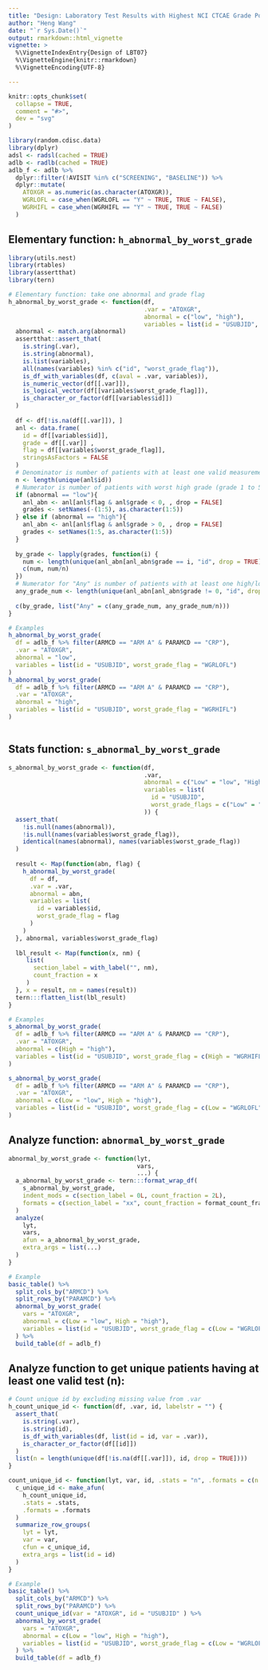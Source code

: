 ```yaml
---
title: "Design: Laboratory Test Results with Highest NCI CTCAE Grade Post-Baseline (LBT07)"
author: "Heng Wang"
date: "`r Sys.Date()`"
output: rmarkdown::html_vignette
vignette: >
  %\VignetteIndexEntry{Design of LBT07}
  %\VignetteEngine{knitr::rmarkdown}
  %\VignetteEncoding{UTF-8}

---
```


```r
knitr::opts_chunk$set(
  collapse = TRUE,
  comment = "#>",
  dev = "svg"
)
```

```r

library(random.cdisc.data)
library(dplyr)
adsl <- radsl(cached = TRUE)
adlb <- radlb(cached = TRUE) 
adlb_f <- adlb %>% 
  dplyr::filter(!AVISIT %in% c("SCREENING", "BASELINE")) %>%
  dplyr::mutate(
    ATOXGR = as.numeric(as.character(ATOXGR)),
    WGRLOFL = case_when(WGRLOFL == "Y" ~ TRUE, TRUE ~ FALSE),
    WGRHIFL = case_when(WGRHIFL == "Y" ~ TRUE, TRUE ~ FALSE)
  ) 
```


## Elementary function: `h_abnormal_by_worst_grade`
```r
library(utils.nest)
library(rtables)
library(assertthat)
library(tern)

# Elementary function: take one abnormal and grade flag
h_abnormal_by_worst_grade <- function(df, 
                                      .var = "ATOXGR",
                                      abnormal = c("low", "high"),
                                      variables = list(id = "USUBJID", worst_grade_flag = "WGRLOFL")) {
  abnormal <- match.arg(abnormal)
  assertthat::assert_that(
    is.string(.var),
    is.string(abnormal),
    is.list(variables),
    all(names(variables) %in% c("id", "worst_grade_flag")),
    is_df_with_variables(df, c(aval = .var, variables)),
    is_numeric_vector(df[[.var]]),  
    is_logical_vector(df[[variables$worst_grade_flag]]),
    is_character_or_factor(df[[variables$id]])
  )
  
  df <- df[!is.na(df[[.var]]), ]
  anl <- data.frame(
    id = df[[variables$id]],
    grade = df[[.var]] ,
    flag = df[[variables$worst_grade_flag]], 
    stringsAsFactors = FALSE
  )
  # Denominator is number of patients with at least one valid measurement during treatment
  n <- length(unique(anl$id))
  # Numerator is number of patients with worst high grade (grade 1 to 5) or low grade (grade -1 to -5)
  if (abnormal == "low"){
    anl_abn <- anl[anl$flag & anl$grade < 0, , drop = FALSE] 
    grades <- setNames(-(1:5), as.character(1:5))
  } else if (abnormal == "high"){
    anl_abn <- anl[anl$flag & anl$grade > 0, , drop = FALSE] 
    grades <- setNames(1:5, as.character(1:5))
  }
  
  by_grade <- lapply(grades, function(i) {
    num <- length(unique(anl_abn[anl_abn$grade == i, "id", drop = TRUE])) 
    c(num, num/n)  
  })
  # Numerator for "Any" is number of patients with at least one high/low abnormality
  any_grade_num <- length(unique(anl_abn[anl_abn$grade != 0, "id", drop = TRUE])) 
  
  c(by_grade, list("Any" = c(any_grade_num, any_grade_num/n)))
}

# Examples
h_abnormal_by_worst_grade(
  df = adlb_f %>% filter(ARMCD == "ARM A" & PARAMCD == "CRP"),
  .var = "ATOXGR",
  abnormal = "low",
  variables = list(id = "USUBJID", worst_grade_flag = "WGRLOFL")
) 
h_abnormal_by_worst_grade(
  df = adlb_f %>% filter(ARMCD == "ARM A" & PARAMCD == "CRP"),
  .var = "ATOXGR",
  abnormal = "high",
  variables = list(id = "USUBJID", worst_grade_flag = "WGRHIFL")
)
 
```

## Stats function: `s_abnormal_by_worst_grade`
```r

s_abnormal_by_worst_grade <- function(df, 
                                      .var, 
                                      abnormal = c("Low" = "low", "High" = "high"),
                                      variables = list(
                                        id = "USUBJID",
                                        worst_grade_flags = c("Low" = "WGRLOFL", "High" = "WGRHIFL")
                                      )) {
  assert_that(
    !is.null(names(abnormal)),
    !is.null(names(variables$worst_grade_flag)),
    identical(names(abnormal), names(variables$worst_grade_flag))
  )
  
  result <- Map(function(abn, flag) {
    h_abnormal_by_worst_grade(
      df = df,
      .var = .var,
      abnormal = abn,
      variables = list(
        id = variables$id,
        worst_grade_flag = flag
      ) 
    )
  }, abnormal, variables$worst_grade_flag)
  
  lbl_result <- Map(function(x, nm) { 
     list(
       section_label = with_label("", nm),
       count_fraction = x
     )   
  }, x = result, nm = names(result))
  tern:::flatten_list(lbl_result)
}

# Examples
s_abnormal_by_worst_grade(
  df = adlb_f %>% filter(ARMCD == "ARM A" & PARAMCD == "CRP"),
  .var = "ATOXGR",
  abnormal = c(High = "high"),
  variables = list(id = "USUBJID", worst_grade_flag = c(High = "WGRHIFL")) 
)

s_abnormal_by_worst_grade(
  df = adlb_f %>% filter(ARMCD == "ARM A" & PARAMCD == "CRP"),
  .var = "ATOXGR",
  abnormal = c(Low = "low", High = "high"),
  variables = list(id = "USUBJID", worst_grade_flag = c(Low = "WGRLOFL", High = "WGRHIFL"))
)
```

## Analyze function: `abnormal_by_worst_grade`
```r
abnormal_by_worst_grade <- function(lyt,
                                    vars,
                                    ...) {
  a_abnormal_by_worst_grade <- tern:::format_wrap_df(
    s_abnormal_by_worst_grade, 
    indent_mods = c(section_label = 0L, count_fraction = 2L),
    formats = c(section_label = "xx", count_fraction = format_count_fraction)
  )
  analyze(
    lyt,
    vars,
    afun = a_abnormal_by_worst_grade,
    extra_args = list(...)
  )
}

# Example
basic_table() %>%
  split_cols_by("ARMCD") %>%
  split_rows_by("PARAMCD") %>%  
  abnormal_by_worst_grade(
    vars = "ATOXGR",
    abnormal = c(Low = "low", High = "high"),
    variables = list(id = "USUBJID", worst_grade_flag = c(Low = "WGRLOFL", High = "WGRHIFL")) 
  ) %>%
  build_table(df = adlb_f) 

```

## Analyze function to get unique patients having at least one valid test (n):

```r
# Count unique id by excluding missing value from .var
h_count_unique_id <- function(df, .var, id, labelstr = "") {
  assert_that(
    is.string(.var),
    is.string(id),
    is_df_with_variables(df, list(id = id, var = .var)),
    is_character_or_factor(df[[id]])
  )
  list(n = length(unique(df[!is.na(df[[.var]]), id, drop = TRUE])))
}

count_unique_id <- function(lyt, var, id, .stats = "n", .formats = c(n = "xx")){
  c_unique_id <- make_afun(
    h_count_unique_id, 
    .stats = .stats, 
    .formats = .formats
  )
  summarize_row_groups(
    lyt = lyt,
    var = var,
    cfun = c_unique_id,
    extra_args = list(id = id)
  )
}

# Example
basic_table() %>%
  split_cols_by("ARMCD") %>%
  split_rows_by("PARAMCD") %>%
  count_unique_id(var = "ATOXGR", id = "USUBJID" ) %>%   
  abnormal_by_worst_grade(
    vars = "ATOXGR",
    abnormal = c(Low = "low", High = "high"),
    variables = list(id = "USUBJID", worst_grade_flag = c(Low = "WGRLOFL", High = "WGRHIFL")) 
  ) %>%
  build_table(df = adlb_f) 
```

 
